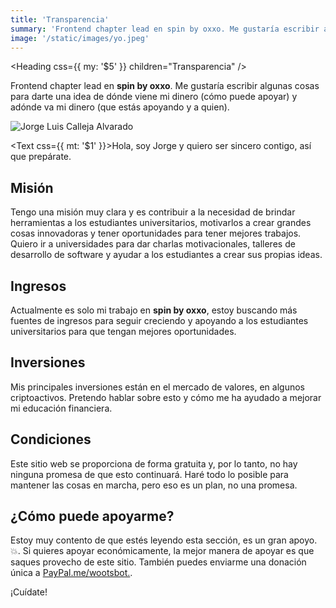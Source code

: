 ```yaml
---
title: 'Transparencia'
summary: 'Frontend chapter lead en spin by oxxo. Me gustaría escribir algunas cosas para darte una idea de dónde viene mi dinero (cómo puede apoyar) y adónde va mi dinero (que estás apoyando y a quien).'
image: '/static/images/yo.jpeg'
---
```


<Heading css={{ my: '$5' }} children="Transparencia" />

Frontend chapter lead en **spin by oxxo**. Me gustaría escribir algunas cosas para darte una idea de dónde viene mi dinero (cómo puede apoyar) y adónde va mi dinero (que estás apoyando y a quien).

<Image alt="Jorge Luis Calleja Alvarado" src="/static/images/yo.jpeg" width={700} height={700} priority />

<Text css={{ mt: '$1' }}>Hola, soy Jorge y quiero ser sincero contigo, así que prepárate.</Text>

## Misión

Tengo una misión muy clara y es contribuir a la necesidad de brindar herramientas a los estudiantes universitarios, motivarlos a crear grandes cosas innovadoras y tener oportunidades para tener mejores trabajos.
Quiero ir a universidades para dar charlas motivacionales, talleres de desarrollo de software y ayudar a los estudiantes a crear sus propias ideas.

## Ingresos

Actualmente es solo mi trabajo en **spin by oxxo**, estoy buscando más fuentes de ingresos para seguir creciendo y apoyando a los estudiantes universitarios para que tengan mejores oportunidades.

## Inversiones

Mis principales inversiones están en el mercado de valores, en algunos criptoactivos. Pretendo hablar sobre esto y cómo me ha ayudado a mejorar mi educación financiera.

## Condiciones

Este sitio web se proporciona de forma gratuita y, por lo tanto, no hay ninguna promesa de que esto continuará. Haré todo lo posible para mantener las cosas en marcha, pero eso es un plan, no una promesa.

## ¿Cómo puede apoyarme?

Estoy muy contento de que estés leyendo esta sección, es un gran apoyo. 💥. Si quieres apoyar económicamente, la mejor manera de apoyar es que saques provecho de este sitio. También puedes enviarme una donación única a [PayPal.me/wootsbot.](https://paypal.me/wootsbot?locale.x=es_XC).

¡Cuídate!
